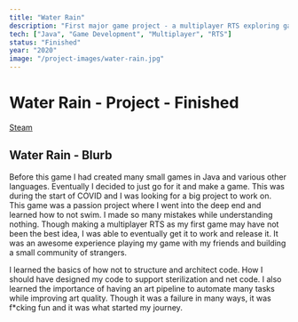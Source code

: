 ```yaml
---
title: "Water Rain"
description: "First major game project - a multiplayer RTS exploring game development fundamentals"
tech: ["Java", "Game Development", "Multiplayer", "RTS"]
status: "Finished"
year: "2020"
image: "/project-images/water-rain.jpg"
---
```


# Water Rain - Project - Finished

[Steam](https://store.steampowered.com/app/1380470/Water_Rain/)

## Water Rain - Blurb

Before this game I had created many small games in Java and various other languages. Eventually I decided to just go for it and make a game. This was during the start of COVID and I was looking for a big project to work on. This game was a passion project where I went into the deep end and learned how to not swim. I made so many mistakes while understanding nothing. Though making a multiplayer RTS as my first game may have not been the best idea, I was able to eventually get it to work and release it. It was an awesome experience playing my game with my friends and building a small community of strangers.

I learned the basics of how not to structure and architect code. How I should have designed my code to support sterilization and net code. I also learned the importance of having an art pipeline to automate many tasks while improving art quality. Though it was a failure in many ways, it was f*cking fun and it was what started my journey.
